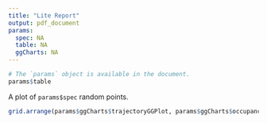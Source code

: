 ```yaml
---
title: "Lite Report"
output: pdf_document
params:
  spec: NA
  table: NA
  ggCharts: NA
---
```


```r
# The `params` object is available in the document.
params$table
```

A plot of `params$spec` random points.

```r
grid.arrange(params$ggCharts$trajectoryGGPlot, params$ggCharts$occupancyGGPlot, ncol = 2)
```


